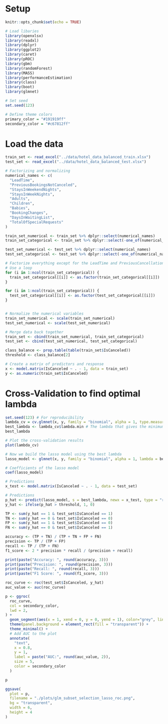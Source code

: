 
# Setup
```r
knitr::opts_chunk$set(echo = TRUE)

# Load libaries
library(openxlsx)
library(readxl)
library(dplyr)
library(ggplot2)
library(caret)
library(pROC)
library(gbm)
library(randomForest)
library(MASS)
library(performanceEstimation)
library(class)
library(boot)
library(glmnet)

# Set seed
set.seed(123)

# Define theme colors
primary_color = "#191919ff"
secondary_color = "#c67812ff"
```

# Load the data
```r
train_set <- read_excel("../data/hotel_data_balanced_train.xlsx")
test_set <- read_excel("../data/hotel_data_balanced_test.xlsx")

# Factorizing and normalizing
numerical_names <- c(
  "LeadTime", 
  "PreviousBookingsNotCanceled", 
  "StaysInWeekendNights", 
  "StaysInWeekNights", 
  "Adults", 
  "Children", 
  "Babies", 
  "BookingChanges", 
  "DaysInWaitingList",
  "TotalOfSpecialRequests"
)

train_set_numerical <- train_set %>% dplyr::select(numerical_names)
train_set_categorical <- train_set %>% dplyr::select(-one_of(numerical_names))

test_set_numerical <- test_set %>% dplyr::select(numerical_names)
test_set_categorical <- test_set %>% dplyr::select(-one_of(numerical_names))

# Factorize everything except for the LeadTime and PreviousCancellations variables
# Use a loop
for (i in 1:ncol(train_set_categorical)) {
  train_set_categorical[[i]] <- as.factor(train_set_categorical[[i]])
}

for (i in 1:ncol(train_set_categorical)) {
  test_set_categorical[[i]] <- as.factor(test_set_categorical[[i]])
}


# Normalize the numerical variables
train_set_numerical <- scale(train_set_numerical)
test_set_numerical <- scale(test_set_numerical)

# Merge data back together
train_set <- cbind(train_set_numerical, train_set_categorical)
test_set <- cbind(test_set_numerical, test_set_categorical)

class_balance <- prop.table(table(train_set$IsCanceled))
threshold <- class_balance[2]
```

```r

# Create a matrix of predictors and response
x <- model.matrix(IsCanceled ~ . - 1, data = train_set)
y <- as.numeric(train_set$IsCanceled)

```

# Cross-Validation to find optimal lambda
```r

set.seed(123) # For reproducibility
lambda_cv = cv.glmnet(x, y, family = "binomial", alpha = 1, type.measure = "class", nlambda = 100)
best_lambda <- lambda_cv$lambda.min # The lambda that gives the minimum mean cross-validated error
best_lambda

# Plot the cross-validation results
plot(lambda_cv)
```

```r
# Now we build the lasso model using the best lambda
lasso_model <- glmnet(x, y, family = "binomial", alpha = 1, lambda = best_lambda)

# Coefficients of the lasso model
coef(lasso_model)
```

```r

# Predictions
x_test <- model.matrix(IsCanceled ~ . - 1, data = test_set)

# Predictions
p_hat <- predict(lasso_model, s = best_lambda, newx = x_test, type = "response")
y_hat <- ifelse(p_hat > threshold, 1, 0)

TP <- sum(y_hat == 1 & test_set$IsCanceled == 1)
TN <- sum(y_hat == 0 & test_set$IsCanceled == 0)
FP <- sum(y_hat == 1 & test_set$IsCanceled == 0)
FN <- sum(y_hat == 0 & test_set$IsCanceled == 1)

accuracy <- (TP + TN) / (TP + TN + FP + FN)
precision <- TP / (TP + FP)
recall <- TP / (TP + FN)
f1_score <- 2 * precision * recall / (precision + recall)

print(paste("Accuracy: ", round(accuracy, 3)))
print(paste("Precision: ", round(precision, 3)))
print(paste("Recall: ", round(recall, 3)))
print(paste("F1 Score: ", round(f1_score, 3)))
```

```r
roc_curve <- roc(test_set$IsCanceled, y_hat)
auc_value <- auc(roc_curve)

p <- ggroc(
  roc_curve, 
  col = secondary_color, 
  lwd = 2,
) +
  geom_segment(aes(x = 1, xend = 0, y = 0, yend = 1), color="grey", linetype="dashed") +
  theme(panel.background = element_rect(fill = "transparent")) +
  theme_minimal() +
  # Add AUC to the plot
  annotate(
    "text",
    x = 0.8,
    y = 1,
    label = paste("AUC:", round(auc_value, 2)),
    size = 5,
    color = secondary_color
  )

p

ggsave(
  plot = p,
  filename = "./plots/glm_subset_selection_lasso_roc.png",
  bg = "transparent",
  width = 6,
  height = 4
)
```
